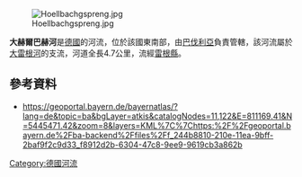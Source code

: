 {{Coord|49|3|28.98|N|13|17|40.31|E|display=title}}
[[Image:Hoellbachgspreng.jpg|right]]

'''大赫爾巴赫河'''是[[德國|德國]]的河流，位於該國東南部，由[[巴伐利亞|巴伐利亞]]負責管轄，該河流屬於[[大雷根河|大雷根河]]的支流，河道全長4.7公里，流經[[雷根縣|雷根縣]]。

==參考資料==
* https://geoportal.bayern.de/bayernatlas/?lang=de&topic=ba&bgLayer=atkis&catalogNodes=11,122&E=811169.41&N=5445471.42&zoom=8&layers=KML%7C%7Chttps:%2F%2Fgeoportal.bayern.de%2Fba-backend%2Ffiles%2Ff_244b8810-210e-11ea-9bff-2baf9f2c9d33_f8912d2b-6304-47c8-9ee9-9619cb3a862b 

{{Germany-geo-stub}}
[[Category:德國河流|Category:德國河流]]